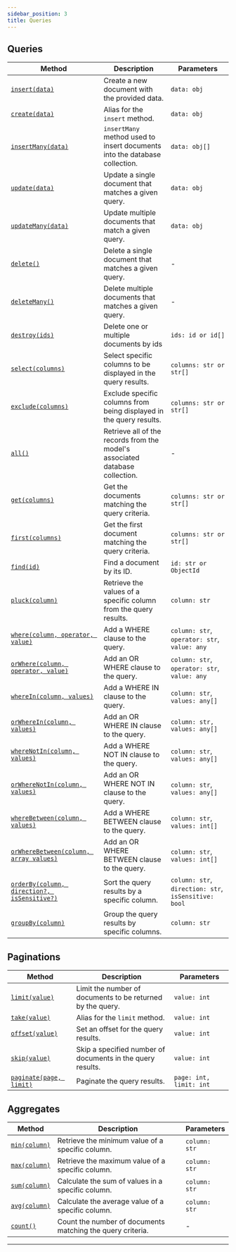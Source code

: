 ```yaml
---
sidebar_position: 3
title: Queries
---
```



## Queries

| Method                                                                                   | Description                                                                  | Parameters                                           |
| ---------------------------------------------------------------------------------------- | ---------------------------------------------------------------------------- | ---------------------------------------------------- |
| [`insert(data)`](/docs/tutorials/query#insert-statements)                                | Create a new document with the provided data.                                | `data: obj`                                          |
| [`create(data)`](/docs/tutorials/query#insert-statements)                                | Alias for the `insert` method.                                               | `data: obj`                                          |
| [`insertMany(data)`](/docs/tutorials/query#insert-statements)                            | `insertMany` method used to insert documents into the database collection.   | `data: obj[]`                                        |
| [`update(data)`](/docs/tutorials/query#update-statements)                                | Update a single document that matches a given query.                         | `data: obj`                                          |
| [`updateMany(data)`](/docs/tutorials/query#update-statements)                            | Update multiple documents that match a given query.                          | `data: obj`                                          |
| [`delete()`](/docs/tutorials/query#delete-statements)                                    | Delete a single document that matches a given query.                         | -                                                    |
| [`deleteMany()`](/docs/tutorials/query#delete-statements)                                | Delete multiple documents that matches a given query.                        | -                                                    |
| [`destroy(ids)`](/docs/tutorials/query#deleting-an-existing-data-by-its-primary-key)     | Delete one or multiple documents by ids                                      | `ids: id or id[]`                                    |
| [`select(columns)`](/docs/tutorials/query#specifying-a-select-clause)                    | Select specific columns to be displayed in the query results.                | `columns: str or str[]`                              |
| [`exclude(columns)`](/docs/tutorials/query#specifying-a-exclude-clause)                  | Exclude specific columns from being displayed in the query results.          | `columns: str or str[]`                              |
| [`all()`](/docs/tutorials/query#retrieving-all-rows-from-a-collection)                   | Retrieve all of the records from the model's associated database collection. | -                                                    |
| [`get(columns)`](/docs/tutorials/query#retrieving-all-rows-from-a-collection)            | Get the documents matching the query criteria.                               | `columns: str or str[]`                              |
| [`first(columns)`](/docs/tutorials/query#retrieving-a-single-document-from-a-collection) | Get the first document matching the query criteria.                          | `columns: str or str[]`                              |
| [`find(id)`](/docs/tutorials/query#retrieving-a-single-document-from-a-collection)       | Find a document by its ID.                                                   | `id: str or ObjectId`                                |
| [`pluck(column)`](/docs/tutorials/query#retrieving-a-list-of-column-values)              | Retrieve the values of a specific column from the query results.             | `column: str`                                        |
| [`where(column, operator, value)`](/docs/tutorials/query#where-clauses)                  | Add a WHERE clause to the query.                                             | `column: str`, `operator: str`, `value: any`         |
| [`orWhere(column, operator, value)`](/docs/tutorials/query#or-where-clauses)             | Add an OR WHERE clause to the query.                                         | `column: str`, `operator: str`, `value: any`         |
| [`whereIn(column, values)`](/docs/tutorials/query#additional-where-clauses)              | Add a WHERE IN clause to the query.                                          | `column: str`, `values: any[]`                       |
| [`orWhereIn(column, values)`](/docs/tutorials/query#additional-where-clauses)            | Add an OR WHERE IN clause to the query.                                      | `column: str,` `values: any[]`                       |
| [`whereNotIn(column, values)`](/docs/tutorials/query#additional-where-clauses)           | Add a WHERE NOT IN clause to the query.                                      | `column: str`, `values: any[]`                       |
| [`orWhereNotIn(column, values)`](/docs/tutorials/query#additional-where-clauses)         | Add an OR WHERE NOT IN clause to the query.                                  | `column: str`, `values: any[]`                       |
| [`whereBetween(column, values)`](/docs/tutorials/query#additional-where-clauses)         | Add a WHERE BETWEEN clause to the query.                                     | `column: str`, `values: int[]`                       |
| [`orWhereBetween(column, array values)`](/docs/tutorials/query#additional-where-clauses) | Add an OR WHERE BETWEEN clause to the query.                                 | `column: str`, `values: int[]`                       |
| [`orderBy(column, direction?, isSensitive?)`](/docs/tutorials/query#ordering)            | Sort the query results by a specific column.                                 | `column: str`, `direction: str`, `isSensitive: bool` |
| [`groupBy(column)`](/docs/tutorials/query#grouping)                                      | Group the query results by specific columns.                                 | `column: str`                                        |

## Paginations

| Method                                                    | Description                                                | Parameters              |
| --------------------------------------------------------- | ---------------------------------------------------------- | ----------------------- |
| [`limit(value)`](/docs/tutorials/query#limit-and-offset)  | Limit the number of documents to be returned by the query. | `value: int`            |
| [`take(value)`](/docs/tutorials/query#limit-and-offset)   | Alias for the `limit` method.                              | `value: int`            |
| [`offset(value)`](/docs/tutorials/query#limit-and-offset) | Set an offset for the query results.                       | `value: int`            |
| [`skip(value)`](/docs/tutorials/query#limit-and-offset)   | Skip a specified number of documents in the query results. | `value: int`            |
| [`paginate(page, limit)`](/docs/tutorials/pagination)     | Paginate the query results.                                | `page: int, limit: int` |

## Aggregates

| Method                                            | Description                                                | Parameters    |
| ------------------------------------------------- | ---------------------------------------------------------- | ------------- |
| [`min(column)`](/docs/tutorials/query#aggregates) | Retrieve the minimum value of a specific column.           | `column: str` |
| [`max(column)`](/docs/tutorials/query#aggregates) | Retrieve the maximum value of a specific column.           | `column: str` |
| [`sum(column)`](/docs/tutorials/query#aggregates) | Calculate the sum of values in a specific column.          | `column: str` |
| [`avg(column)`](/docs/tutorials/query#aggregates) | Calculate the average value of a specific column.          | `column: str` |
| [`count()`](/docs/tutorials/query#aggregates)     | Count the number of documents matching the query criteria. | -             |

---

<Sponsor />
